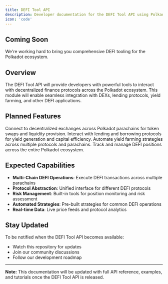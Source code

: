 ```yaml
---
title: DEFI Tool API
description: Developer documentation for the DEFI Tool API using Polkadot Agent Kit
icon: 'code'  
---
```


<div className="coming-soon-banner">
  <h2>Coming Soon</h2>
  <p>We're working hard to bring you comprehensive DEFI tooling for the Polkadot ecosystem.</p>
</div>

## Overview

The DEFI Tool API will provide developers with powerful tools to interact with decentralized finance protocols across the Polkadot ecosystem. This module will enable seamless integration with DEXs, lending protocols, yield farming, and other DEFI applications.

## Planned Features

<CardGroup cols={2}>
  <Card
    title="DEX Integration"
    icon="exchange-alt"
  >
    Connect to decentralized exchanges across Polkadot parachains for token swaps and liquidity provision.
  </Card>
  <Card
    title="Lending Protocols"
    icon="piggy-bank"
  >
    Interact with lending and borrowing protocols for yield generation and capital efficiency.
  </Card>
  <Card
    title="Yield Farming"
    icon="seedling"
  >
    Automate yield farming strategies across multiple protocols and parachains.
  </Card>
  <Card
    title="Portfolio Management"
    icon="chart-line"
  >
    Track and manage DEFI positions across the entire Polkadot ecosystem.
  </Card>
</CardGroup>

## Expected Capabilities

- **Multi-Chain DEFI Operations**: Execute DEFI transactions across multiple parachains
- **Protocol Abstraction**: Unified interface for different DEFI protocols
- **Risk Management**: Built-in tools for position monitoring and risk assessment
- **Automated Strategies**: Pre-built strategies for common DEFI operations
- **Real-time Data**: Live price feeds and protocol analytics

## Stay Updated

To be notified when the DEFI Tool API becomes available:

- Watch this repository for updates
- Join our community discussions
- Follow our development roadmap

---

<div className="note">
  <strong>Note:</strong> This documentation will be updated with full API reference, examples, and tutorials once the DEFI Tool API is released.
</div>